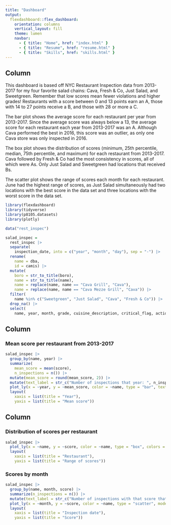 ```yaml
---
title: "Dashboard"
output: 
  flexdashboard::flex_dashboard:
    orientation: columns
    vertical_layout: fill
    theme: lumen
    navbar:
      - { title: "Home", href: "index.html" }
      - { title: "Resume", href: "resume.html" }
      - { title: "Skills", href: "skills.html" }
---
```

   
Column {.sidebar}
-----------------------------------------------------------------------

This dashboard is based off NYC Restaurant Inspection data from 2013-2017 for my four favorite salad chains: Cava, Fresh & Co, Just Salad, and Sweetgreen. Remember that low scores mean fewer violations and higher grades! Restaurants with a score between 0 and 13 points earn an A, those with 14 to 27 points receive a B, and those with 28 or more a C.

The bar plot shows the average score for each restaurant per year from 2013-2017. Since the average score was always below a 13, the average score for each restaurant each year from 2013-2017 was an A. Although Cava performed the best in 2016, this score was an outlier, as only one Cava store was only inspected in 2016.

The box plot shows the distribution of scores (minimum, 25th percentile, median, 75th percentile, and maximum) for each restaurant from 2013-2017. Cava followed by Fresh & Co had the most consistency in scores, all of which were As. Only Just Salad and Sweetgreen had locations that received Bs.

The scatter plot shows the range of scores each month for each restaurant. June had the highest range of scores, as Just Salad simultaneously had two locations with the best score in the data set and three locations with the worst score in the data set.

```r
library(flexdashboard)
library(tidyverse)
library(p8105.datasets)
library(plotly)

data("rest_inspec")

salad_inspec =
  rest_inspec |>
  separate(
    inspection_date, into = c("year", "month", "day"), sep = "-") |>
  rename(
    name = dba,
    id = camis) |>
  mutate(
    boro = str_to_title(boro),
    name = str_to_title(name),
    name = replace(name, name == "Cava Grill", "Cava"),
    name = replace(name, name == "Cava Mezze Grill", "Cava")) |>
  filter(
    name %in% c("Sweetgreen", "Just Salad", "Cava", "Fresh & Co")) |>
  drop_na() |>
  select(
    name, year, month, grade, cuisine_description, critical_flag, action, score, boro, zipcode)
```

Column {data-width=600}
-----------------------------------------------------------------------

### Mean score per restaurant from 2013-2017

```r
salad_inspec |>
  group_by(name, year) |>
  summarize(
    mean_score = mean(score),
    n_inspections = n()) |>
  mutate(mean_score = round(mean_score, 2)) |>
  mutate(text_label = str_c("Number of inspections that year: ", n_inspections)) |>
  plot_ly(x = ~year, y = ~mean_score, color = ~name, type = "bar", text = ~text_label, colors = "viridis") |>
  layout(
    xaxis = list(title = "Year"),
    yaxis = list(title = "Mean score"))
```

Column {data-width=400}
-----------------------------------------------------------------------

### Distribution of scores per restaurant

```r
salad_inspec |>
  plot_ly(x = ~name, y = ~score, color = ~name, type = "box", colors = "viridis") |>
  layout(
    xaxis = list(title = "Restaurant"),
    yaxis = list(title = "Range of scores"))
```

### Scores by month

```r
salad_inspec |>
  group_by(name, month, score) |>
  summarize(n_inspections = n()) |>
  mutate(text_label = str_c("Number of inspections with that score that month: ", n_inspections)) |>
  plot_ly(x = ~month, y = ~score, color = ~name, type = "scatter", mode = "markers", text = ~text_label, colors = "viridis") |>
  layout(
    xaxis = list(title = "Inspection date"),
    yaxis = list(title = "Score"))
```

